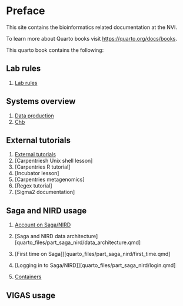# Preface {.unnumbered}

This site contains the bioinformatics related documentation at the NVI.

To learn more about Quarto books visit <https://quarto.org/docs/books>.

This quarto book contains the following:

## Lab rules

1.  [Lab rules](quarto_files/labrules/labrules.qmd)

## Systems overview

1.  [Data production](quarto_files/part_configrations/setting_home_dir.qmd)
2.  [Chb](quarto_files/part_configrations/connecting_r_studio_to_github.qmd)

## External tutorials

1.  [External tutorials](quarto_files/part_external/external_tutorials.qmd)
2.  \[Carpentriesh Unix shell lesson\]
3.  \[Carpentries R tutorial\]
4.  \[Incubator lesson\]
5.  \[Carpentries metagenomics\]
6.  \[Regex tutorial\]
7.  \[Sigma2 documentation\]

## Saga and NIRD usage

1.  [Account on Saga/NIRD](quarto_files/part_saga_nird/external_tutorials.qmd)
2.  \[Saga and NIRD data architecture\]\[quarto_files/part_saga_nird/data_architecture.qmd\]
3.  \[First time on Saga\]\]\[quarto_files/part_saga_nird/first_time.qmd\]
4.  \[Logging in to Saga/NIRD\]\]\[quarto_files/part_saga_nird/login.qmd\]

5. [Containers](quarto_files/part_saga_nird/containers.qmd)

## VIGAS usage



